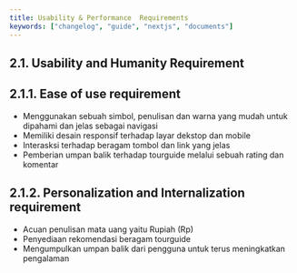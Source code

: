 ```yaml
---
title: Usability & Performance  Requirements
keywords: ["changelog", "guide", "nextjs", "documents"]
---
```


## 2.1.	Usability and Humanity Requirement

## 2.1.1. Ease of use requirement
- Menggunakan sebuah simbol, penulisan dan warna yang mudah untuk dipahami dan jelas sebagai navigasi
- Memiliki desain responsif terhadap layar dekstop dan mobile
- Interasksi terhadap beragam tombol dan link yang jelas
- Pemberian umpan balik terhadap tourguide melalui sebuah rating dan komentar

## 2.1.2. Personalization and Internalization requirement
- Acuan penulisan mata uang yaitu Rupiah (Rp)
- Penyediaan rekomendasi beragam tourguide 
- Mengumpulkan umpan balik dari pengguna untuk terus meningkatkan pengalaman 